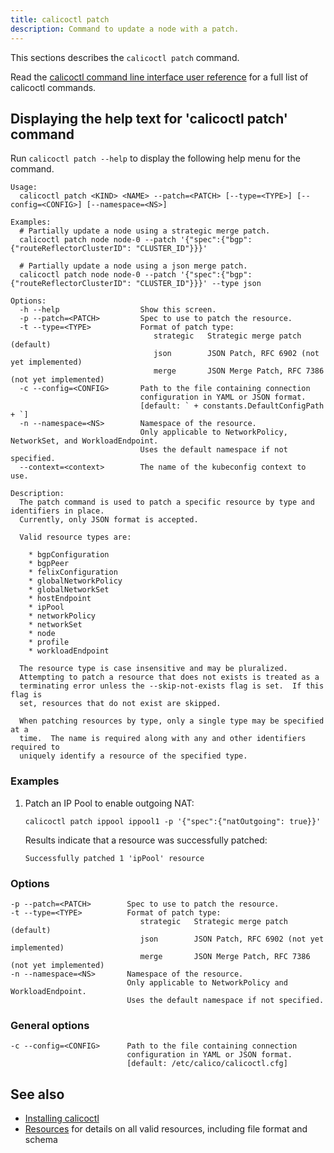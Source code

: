 ```yaml
---
title: calicoctl patch
description: Command to update a node with a patch.
---
```


This sections describes the `calicoctl patch` command.

Read the [calicoctl command line interface user reference](overview.mdx)
for a full list of calicoctl commands.

## Displaying the help text for 'calicoctl patch' command

Run `calicoctl patch --help` to display the following help menu for the
command.

```
Usage:
  calicoctl patch <KIND> <NAME> --patch=<PATCH> [--type=<TYPE>] [--config=<CONFIG>] [--namespace=<NS>]

Examples:
  # Partially update a node using a strategic merge patch.
  calicoctl patch node node-0 --patch '{"spec":{"bgp": {"routeReflectorClusterID": "CLUSTER_ID"}}}'

  # Partially update a node using a json merge patch.
  calicoctl patch node node-0 --patch '{"spec":{"bgp": {"routeReflectorClusterID": "CLUSTER_ID"}}}' --type json

Options:
  -h --help                  Show this screen.
  -p --patch=<PATCH>         Spec to use to patch the resource.
  -t --type=<TYPE>           Format of patch type:
                                strategic   Strategic merge patch (default)
                                json        JSON Patch, RFC 6902 (not yet implemented)
                                merge       JSON Merge Patch, RFC 7386 (not yet implemented)
  -c --config=<CONFIG>       Path to the file containing connection
                             configuration in YAML or JSON format.
                             [default: ` + constants.DefaultConfigPath + `]
  -n --namespace=<NS>        Namespace of the resource.
                             Only applicable to NetworkPolicy, NetworkSet, and WorkloadEndpoint.
                             Uses the default namespace if not specified.
  --context=<context>        The name of the kubeconfig context to use.

Description:
  The patch command is used to patch a specific resource by type and identifiers in place.
  Currently, only JSON format is accepted.

  Valid resource types are:

    * bgpConfiguration
    * bgpPeer
    * felixConfiguration
    * globalNetworkPolicy
    * globalNetworkSet
    * hostEndpoint
    * ipPool
    * networkPolicy
    * networkSet
    * node
    * profile
    * workloadEndpoint

  The resource type is case insensitive and may be pluralized.
  Attempting to patch a resource that does not exists is treated as a
  terminating error unless the --skip-not-exists flag is set.  If this flag is
  set, resources that do not exist are skipped.

  When patching resources by type, only a single type may be specified at a
  time.  The name is required along with any and other identifiers required to
  uniquely identify a resource of the specified type.
```

### Examples

1. Patch an IP Pool to enable outgoing NAT:

   ```bash-plain-text
   calicoctl patch ippool ippool1 -p '{"spec":{"natOutgoing": true}}'
   ```

   Results indicate that a resource was successfully patched:

   ```
   Successfully patched 1 'ipPool' resource
   ```

### Options

```
-p --patch=<PATCH>        Spec to use to patch the resource.
-t --type=<TYPE>          Format of patch type:
                             strategic   Strategic merge patch (default)
                             json        JSON Patch, RFC 6902 (not yet implemented)
                             merge       JSON Merge Patch, RFC 7386 (not yet implemented)
-n --namespace=<NS>       Namespace of the resource.
                          Only applicable to NetworkPolicy and WorkloadEndpoint.
                          Uses the default namespace if not specified.
```

### General options

```
-c --config=<CONFIG>      Path to the file containing connection
                          configuration in YAML or JSON format.
                          [default: /etc/calico/calicoctl.cfg]
```

## See also

- [Installing calicoctl](../../operations/calicoctl/install.mdx)
- [Resources](../resources/overview.mdx) for details on all valid resources, including file format
  and schema
